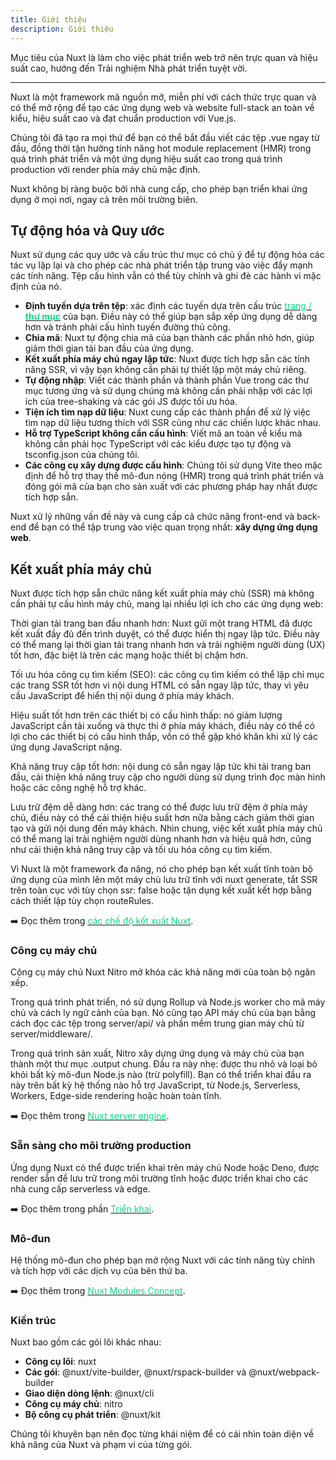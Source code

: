 ```yaml
---
title: Giới thiệu
description: Giới thiệu
---
```



Mục tiêu của Nuxt là làm cho việc phát triển web trở nên trực quan và hiệu suất cao, hướng đến Trải nghiệm Nhà phát triển tuyệt vời.

***

Nuxt là một framework mã nguồn mở, miễn phí với cách thức trực quan và có thể mở rộng để tạo các ứng dụng web và website full-stack an toàn về kiểu, hiệu suất cao và đạt chuẩn production với Vue.js.

Chúng tôi đã tạo ra mọi thứ để bạn có thể bắt đầu viết các tệp .vue ngay từ đầu, đồng thời tận hưởng tính năng hot module replacement (HMR) trong quá trình phát triển và một ứng dụng hiệu suất cao trong quá trình production với render phía máy chủ mặc định.

Nuxt không bị ràng buộc bởi nhà cung cấp, cho phép bạn triển khai ứng dụng ở mọi nơi, ngay cả trên môi trường biên.

## Tự động hóa và Quy ước

Nuxt sử dụng các quy ước và cấu trúc thư mục có chủ ý để tự động hóa các tác vụ lặp lại và cho phép các nhà phát triển tập trung vào việc đẩy mạnh các tính năng. 
Tệp cấu hình vẫn có thể tùy chỉnh và ghi đè các hành vi mặc định của nó.

- **Định tuyến dựa trên tệp**: xác định các tuyến dựa trên cấu trúc <a href="/guide/directory-structure/app/pages/"><span style="color: #00dc82">trang / **thư mục**</span></a> của bạn. 
Điều này có thể giúp bạn sắp xếp ứng dụng dễ dàng hơn và tránh phải cấu hình tuyến đường thủ công.
- **Chia mã**: Nuxt tự động chia mã của bạn thành các phần nhỏ hơn, giúp giảm thời gian tải ban đầu của ứng dụng.
- **Kết xuất phía máy chủ ngay lập tức**: Nuxt được tích hợp sẵn các tính năng SSR, vì vậy bạn không cần phải tự thiết lập một máy chủ riêng.
- **Tự động nhập**: Viết các thành phần và thành phần Vue trong các thư mục tương ứng và sử dụng chúng mà không cần phải nhập với các lợi ích của tree-shaking và các gói JS được tối ưu hóa.
- **Tiện ích tìm nạp dữ liệu**: Nuxt cung cấp các thành phần để xử lý việc tìm nạp dữ liệu tương thích với SSR cũng như các chiến lược khác nhau.
- **Hỗ trợ TypeScript không cần cấu hình**: Viết mã an toàn về kiểu mà không cần phải học TypeScript với các kiểu được tạo tự động và tsconfig.json của chúng tôi.
- **Các công cụ xây dựng được cấu hình**: Chúng tôi sử dụng Vite theo mặc định để hỗ trợ thay thế mô-đun nóng (HMR) trong quá trình phát triển và đóng gói mã của bạn cho sản xuất với các phương pháp hay nhất được tích hợp sẵn.

Nuxt xử lý những vấn đề này và cung cấp cả chức năng front-end và back-end để bạn có thể tập trung vào việc quan trọng nhất: **xây dựng ứng dụng web**.

## Kết xuất phía máy chủ

Nuxt được tích hợp sẵn chức năng kết xuất phía máy chủ (SSR) mà không cần phải tự cấu hình máy chủ, mang lại nhiều lợi ích cho các ứng dụng web:

Thời gian tải trang ban đầu nhanh hơn: Nuxt gửi một trang HTML đã được kết xuất đầy đủ đến trình duyệt, có thể được hiển thị ngay lập tức. Điều này có thể mang lại thời gian tải trang nhanh hơn và trải nghiệm người dùng (UX) tốt hơn, đặc biệt là trên các mạng hoặc thiết bị chậm hơn.

Tối ưu hóa công cụ tìm kiếm (SEO): các công cụ tìm kiếm có thể lập chỉ mục các trang SSR tốt hơn vì nội dung HTML có sẵn ngay lập tức, thay vì yêu cầu JavaScript để hiển thị nội dung ở phía máy khách.

Hiệu suất tốt hơn trên các thiết bị có cấu hình thấp: nó giảm lượng JavaScript cần tải xuống và thực thi ở phía máy khách, điều này có thể có lợi cho các thiết bị có cấu hình thấp, vốn có thể gặp khó khăn khi xử lý các ứng dụng JavaScript nặng.

Khả năng truy cập tốt hơn: nội dung có sẵn ngay lập tức khi tải trang ban đầu, cải thiện khả năng truy cập cho người dùng sử dụng trình đọc màn hình hoặc các công nghệ hỗ trợ khác.

Lưu trữ đệm dễ dàng hơn: các trang có thể được lưu trữ đệm ở phía máy chủ, điều này có thể cải thiện hiệu suất hơn nữa bằng cách giảm thời gian tạo và gửi nội dung đến máy khách.
Nhìn chung, việc kết xuất phía máy chủ có thể mang lại trải nghiệm người dùng nhanh hơn và hiệu quả hơn, cũng như cải thiện khả năng truy cập và tối ưu hóa công cụ tìm kiếm.

Vì Nuxt là một framework đa năng, nó cho phép bạn kết xuất tĩnh toàn bộ ứng dụng của mình lên một máy chủ lưu trữ tĩnh với nuxt generate, tắt SSR trên toàn cục với tùy chọn ssr: false hoặc tận dụng kết xuất kết hợp bằng cách thiết lập tùy chọn routeRules.

➡️ Đọc thêm trong <a href="/guide/directory-structure/app/pages/"><span style="color: #00dc82">các chế độ kết xuất Nuxt</span></a>.

### Công cụ máy chủ

Công cụ máy chủ Nuxt Nitro mở khóa các khả năng mới của toàn bộ ngăn xếp.

Trong quá trình phát triển, nó sử dụng Rollup và Node.js worker cho mã máy chủ và cách ly ngữ cảnh của bạn. Nó cũng tạo API máy chủ của bạn bằng cách đọc các tệp trong server/api/ và phần mềm trung gian máy chủ từ server/middleware/.

Trong quá trình sản xuất, Nitro xây dựng ứng dụng và máy chủ của bạn thành một thư mục .output chung. Đầu ra này nhẹ: được thu nhỏ và loại bỏ khỏi bất kỳ mô-đun Node.js nào (trừ polyfill). Bạn có thể triển khai đầu ra này trên bất kỳ hệ thống nào hỗ trợ JavaScript, từ Node.js, Serverless, Workers, Edge-side rendering hoặc hoàn toàn tĩnh.

➡️ Đọc thêm trong <a href="/guide/concepts/server-engine/"><span style="color: #00dc82">Nuxt server engine</span></a>.

### Sẵn sàng cho môi trường production

Ứng dụng Nuxt có thể được triển khai trên máy chủ Node hoặc Deno, được render sẵn để lưu trữ trong môi trường tĩnh hoặc được triển khai cho các nhà cung cấp serverless và edge.

➡️ Đọc thêm trong phần <a href="/getting-started/deployment/"><span style="color: #00dc82">Triển khai</span></a>.

### Mô-đun

Hệ thống mô-đun cho phép bạn mở rộng Nuxt với các tính năng tùy chỉnh và tích hợp với các dịch vụ của bên thứ ba.

➡️ Đọc thêm trong <a href="/guide/concepts/modules/"><span style="color: #00dc82">Nuxt Modules Concept</span></a>.

### Kiến trúc

Nuxt bao gồm các gói lõi khác nhau:

- **Công cụ lõi**: nuxt
- **Các gói**: @nuxt/vite-builder, @nuxt/rspack-builder và @nuxt/webpack-builder
- **Giao diện dòng lệnh**: @nuxt/cli
- **Công cụ máy chủ**: nitro
- **Bộ công cụ phát triển**: @nuxt/kit

Chúng tôi khuyên bạn nên đọc từng khái niệm để có cái nhìn toàn diện về khả năng của Nuxt và phạm vi của từng gói.


